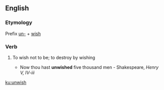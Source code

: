 ==English==

===Etymology===
Prefix [[un-]] + [[wish]]

===Verb===
{{en-verb|unwishes|unwishing|unwished}}

# {{context|transitive|obsolete|lang=en}} To wish not to be; to destroy by wishing
#* Now thou hast '''unwished''' five thousand men - Shakespeare, ''Henry V, IV-iii''

[[ku:unwish]]